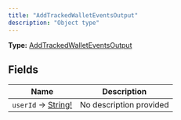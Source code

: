 ```yaml
---
title: "AddTrackedWalletEventsOutput"
description: "Object type"
---
```


**Type:** [AddTrackedWalletEventsOutput](/api-reference/types/addtrackedwalleteventsoutput)

## Fields

| Name | Description |
|------|-------------|
| `userId` → [String!](/api-reference/types/string) | No description provided |

